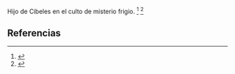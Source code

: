 Hijo de Cibeles en el culto de misterio frigio. <ref>{{lib|LU|98|4|2-8}}</ref> <ref>{{lib|LU|98|5|5}}</ref> 

== Referencias ==
<references />
